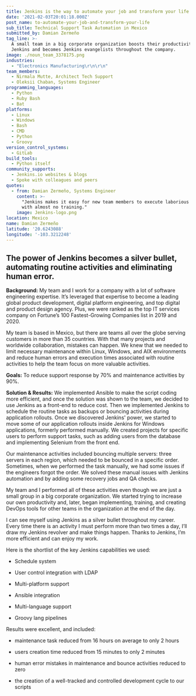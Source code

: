 ```yaml
---
title: Jenkins is the way to automate your job and transform your life
date: '2021-02-03T20:01:18.000Z'
post_name: to-automate-your-job-and-transform-your-life
sub_title: Technical Support Task Automation in Mexico
submitted_by: Damian Zermeño
tag_line: >-
  A small team in a big corporate organization boosts their productivity with
  Jenkins and becomes Jenkins evangelists throughout the company.
image: ./noun_team_3378175.png
industries:
  - "Electronics Manufacturing\r\n\r\n"
team_members:
  - Nirmala Mutte, Architect Tech Support
  - Oleksii Chaban, Systems Engineer
programming_languages:
  - Python
  - Ruby Bash
  - Bat
platforms:
  - Linux
  - Windows
  - Bash
  - CMD
  - Python
  - Groovy
version_control_systems:
  - GitLab
build_tools:
  - Python itself
community_supports:
  - Jenkins.io websites & blogs
  - Spoke with colleagues and peers
quotes:
  - from: Damian Zermeño, Systems Engineer
    content: >-
      "Jenkins makes it easy for new team members to execute laborious tasks
      with almost no training."
    image: Jenkins-logo.png
location: Mexico
name: Damian Zermeño
latitude: '20.6243088'
longitude: '-103.3212248'
---
```

## The power of Jenkins becomes a silver bullet, automating routine activities and eliminating human error.

**Background:** My team and I work for a company with a lot of software engineering expertise. It’s leveraged that expertise to become a leading global product development, digital platform engineering, and top digital and product design agency. Plus, we were ranked as the top IT services company on Fortune’s 100 Fastest-Growing Companies list in 2019 and 2020.

My team is based in Mexico, but there are teams all over the globe serving customers in more than 35 countries. With that many projects and worldwide collaboration, mistakes can happen. We knew that we needed to limit necessary maintenance within Linux, Windows, and AIX environments and reduce human errors and execution times associated with routine activities to help the team focus on more valuable activities.

**Goals:** To reduce support response by 70% and maintenance activities by 90%.

<Testimonal idx="0" />

**Solution & Results:** We implemented Ansible to make the script coding more efficient, and once the solution was shown to the team, we decided to use Jenkins as a front-end to reduce cost. Then we implemented Jenkins to schedule the routine tasks as backups or bouncing activities during application rollouts. Once we discovered Jenkins' power, we started to move some of our application rollouts inside Jenkins for Windows applications, formerly performed manually. We created projects for specific users to perform support tasks, such as adding users from the database and implementing Selenium from the front end.

Our maintenance activities included bouncing multiple servers: three servers in each region, which needed to be bounced in a specific order. Sometimes, when we performed the task manually, we had some issues if the engineers forgot the order. We solved these manual issues with Jenkins automation and by adding some recovery jobs and QA checks.

My team and I performed all of these activities even though we are just a small group in a big corporate organization. We started trying to increase our own productivity and, later, began implementing, training, and creating DevOps tools for other teams in the organization at the end of the day.

I can see myself using Jenkins as a silver bullet throughout my career. Every time there is an activity I must perform more than two times a day, I’ll draw my Jenkins revolver and make things happen. Thanks to Jenkins, I’m more efficient and can enjoy my work.

Here is the shortlist of the key Jenkins capabilities we used:

-   Schedule system

-   User control integration with LDAP

-   Multi-platform support

-   Ansible integration

-   Multi-language support

-   Groovy lang pipelines

Results were excellent, and included:

-   maintenance task reduced from 16 hours on average to only 2 hours

-   users creation time reduced from 15 minutes to only 2 minutes

-   human error mistakes in maintenance and bounce activities reduced to zero

-   the creation of a well-tracked and controlled development cycle to our scripts
